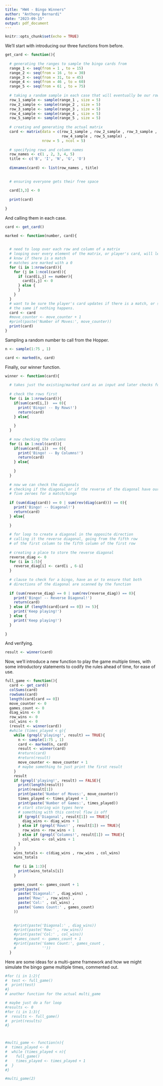 ```yaml
---
title: "HW4 - Bingo Winners"
author: "Anthony Bernardi"
date: "2023-09-15"
output: pdf_document
---
```


```r
knitr::opts_chunk$set(echo = TRUE)
```

We'll start with introducing our three functions from before. 

```r
get_card <- function(){
  
  # generating the ranges to sample the bingo cards from 
  range_1 <- seq(from = 1 , to = 15)
  range_2 <- seq(from = 16 , to = 30)
  range_3 <- seq(from = 31, to = 45)
  range_4 <- seq(from = 46 , to = 60)
  range_5 <- seq(from = 61 , to = 75)
  
  # taking a random sample in each case that will eventually be our rows and columns 
  row_1_sample <- sample(range_1 , size = 5)
  row_2_sample <- sample(range_2 , size = 5)
  row_3_sample <- sample(range_3 , size = 5)
  row_4_sample <- sample(range_4 , size = 5)
  row_5_sample <- sample(range_5 , size = 5)
  
  # creating and generating the actual matrix  
  card <- matrix(data = c(row_1_sample , row_2_sample , row_3_sample , 
                          row_4_sample , row_5_sample) ,
                 nrow = 5 , ncol = 5)
  
  # specifying rows and column names 
  row_names <- c(1 , 2, 3, 4, 5)
  title <- c('B', 'I', 'N', 'G', 'O')
  
  dimnames(card) <- list(row_names , title)
  
  
  # ensuring everyone gets their free space 
  
  card[3,3] <- 0
  
  print(card)
  
}
```

And calling them in each case. 

```r
card <- get_card()
```

```r
marked <- function(number, card){
  
  
  # need to loop over each row and column of a matrix 
  # looping over every element of the matrix, or player's card, will let us
  # know if there is a match 
  # matches are marked with a 0
  for (i in 1:nrow(card)){
    for (j in 1:ncol(card)){
      if (card[i,j] == number){
        card[i,j] <- 0
      } else {
      }
    }
  }
  # want to be sure the player's card updates if there is a match, or stays 
  # the same if nothing happens.
  card <- card
  #move_counter <- move_counter + 1
  #print(paste('Number of Moves:', move_counter))
  print(card)
}
```

Sampling a random number to call from the Hopper. 
```r
n <- sample(1:75 , 1)

card <- marked(n, card)


```


Finally, our winner function. 

```r
winner <- function(card){
  
  # takes just the existing/marked card as an input and later checks for zeroes 
  
  # check the rows first 
  for (i in 1:nrow(card)){
    if(sum(card[i,])  == 0){
      print('Bingo! -- By Rows!')
      return(card)
    } else{
      
    }
  }
  
  # now checking the columns 
  for (i in 1:ncol(card)){
    if(sum(card[,i])  == 0){
      print('Bingo! -- By Columns!')
      return(card)
    } else{
      
    }
  }
  
  # now we can check the diagonals
  # checking if the diagonal or if the reverse of the diagonal have our 
  # five zeroes for a match/bingo 
  
  if (sum(diag(card)) == 0 | sum(rev(diag(card))) == 0){
    print('Bingo! -- Diagonal!')
    return(card)
  } else{
    
  }
  
  # for loop to create a diagonal in the opposite direction 
  # calling it the reverse diagonal, going from the fifth row 
  # of the first column to the fifth column of the first row 
  
  # creating a place to store the reverse diagonal 
  reverse_diag <- 0
  for (i in 1:5){
    reverse_diag[i] <- card[i , 6-i]
  }
  
  # clause to check for a bingo, have an or to ensure that both 
  # directions of the diagonal are scanned by the function
  
  if (sum(reverse_diag) == 0 | sum(rev(reverse_diag)) == 0){
    print('Bingo! -- Reverse Diagonal!')
    return(card)
  } else if (length(card[card == 0]) >= 5){
    print('Keep playing!')
  } else {
    print('Keep playing!')
  }
  
}


```


And verifying. 

```r
result <- winner(card)
```

Now, we'll introduce a new function to play the game multiple times, with some 
introductory statements to codify the rules ahead of time, for ease of use. 

```r
full_game <- function(){
  card <- get_card()
  colSums(card)
  rowSums(card)
  length(card[card == 0])
  move_counter <- 0
  games_count <- 0
  diag_wins <- 0
  row_wins <- 0
  col_wins <- 0
  (result <- winner(card))
  #while (times_played < g){
    while (grepl('playing!', result) == TRUE){
      n <- sample(1:75 , 1)
      card <- marked(n, card)
      result <- winner(card)
      #return(card)
      #return(result)
      move_counter <- move_counter + 1
      # maybe something to just print the first result 
    }
    result
    if (grepl('playing!', result) == FALSE){
      print(length(result))
      print(result[1])
      print(paste('Number of Moves:', move_counter))
      times_played <- times_played + 1
      print(paste('Number of Games:', times_played))
      # start storing win types here 
      # something with this control flow is off 
      if (grepl('Diagonal', result[1]) == TRUE){
        diag_wins <- diag_wins + 1
      } else if (grepl('Rows!' , result[1]) == TRUE){
        row_wins <- row_wins + 1
      } else if (grepl('Columns!', result[1]) == TRUE){
        col_wins <- col_wins + 1
      }
    }
    wins_totals <- c(diag_wins , row_wins , col_wins)
    wins_totals
    
    for (i in 1:3){
      print(wins_totals[i])
    }
    
    games_count <- games_count + 1
    print(paste(
      paste('Diagonal:' , diag_wins) , 
      paste('Row:' , row_wins) , 
      paste('Col:' , col_wins) , 
      paste('Games Count:' , games_count)
    ))
    
    
    #print(paste('Diagonal:' , diag_wins))
    #print(paste('Row:' , row_wins))
    #print(paste('Col:' , col_wins))
    #games_count <- games_count + 1
    #print(paste('Games Count:', games_count , 
    #            ''))
  }
```

Here are some ideas for a multi-game framework and how we might simulate
the bingo game multiple times, commented out. 

```r

#for (i in 1:2){
#  test <- full_game()
#  print(test)
#}
# another function for the actual multi_game 

# maybe just do a for loop 
#results <- 0
#for (i in 1:3){
#  results <- full_game()
#  print(results)
#}



#multi_game <- function(n){
#  times_played <- 0
#  while (times_played < n){
#    full_game()
#    times_played <- times_played + 1
#  }
#}

#multi_game(2)

```




